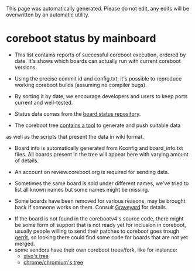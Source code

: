 This page was automatically generated. Please do not edit, any edits will be overwritten by an
automatic utility.

= coreboot status by mainboard =

* This list contains reports of successful coreboot execution, ordered by date. It's shows which boards can actually run with current coreboot versions.

* Using the precise commit id and config.txt, it's possible to reproduce working coreboot builds (assuming no compiler bugs).

* By sorting it by date, we encourage developers and users to keep ports current and well-tested.

* Status data comes from the [http://review.coreboot.org/gitweb?p=board-status.git board status repository].

* The coreboot tree [http://review.coreboot.org/gitweb?p=coreboot.git;a=tree;f=util/board_status;hb=HEAD contains a tool] to generate and push suitable data
as well as the scripts that present the data in wiki format.

* Board info is automatically generated from Kconfig and board_info.txt files. All boards present in the tree will appear here with varying amount of details.

* An account on review.coreboot.org is required for sending data.

* Sometimes the same board is sold under different names, we've tried to list all known names but some names might be missing.

* Some boards have been removed for various reasons, may be brought back if someone works on them. Consult [[Graveyard]] for details.

* If the board is not found in the corebootv4's source code, there might be some form of support that is not ready yet for inclusion in coreboot, usually people willing to send their patches to coreboot goes trough [http://review.coreboot.org gerrit], so looking there could find some code for boards that are not yet merged.
* some vendors have their own coreboot trees/fork, like for instance:
** [http://git.xivo.fr/?p=official/xioh/coreboot.git;a=summary xivo's tree]
** [http://git.chromium.org/gitweb/?p=chromiumos/third_party/coreboot.git;a=summary chrome/chromium's tree]
